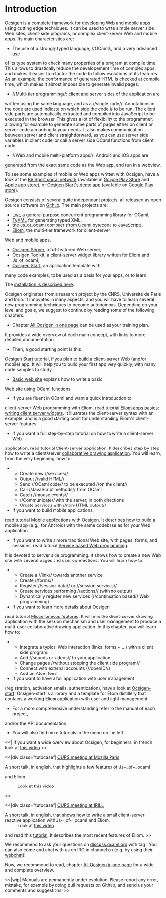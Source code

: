 
=Introduction=

Ocsigen is a complete framework for developing Web and mobile apps
using cutting edge techniques. It can be used to write simple server side
Web sites, client-side programs, or complex client-server Web
and mobile apps.
Its main characteristics are:

* The use of a strongly typed language, //OCaml//, and a very advanced use
of its type system to check many properties of a program at compile time.
This allows to drastically reduce the developement time of complex apps,
and makes it easier to refactor the code to follow evolutions of its features.
As an example, the conformance of generated HTML is checked at compile time,
which makes it almost impossible to generate invalid pages.
* //Multi-tier programming//: client and server sides of the application are
written using the same language, and as a //single code//. Annotations in
the code are used indicate on which side the code is to be run.
The client side parts are automatically extracted and compiled into JavaScript
to be executed in the browser.
This gives a lot of flexibility to the programmer, allowing for example to
generate some parts of pages either on client or server code according
to your needs. It also makes communication between server and client
straightforward, as you can use server side variables in client code,
or call a server side OCaml functions from client code.
* //Web and mobile multi-platform apps//: Android and iOS apps are
generated from the exact same code as the Web app, and run in a webview.

To see some examples of mobile or Web apps written with Ocsigen, have a look
at the [[https://www.besport.com/news|Be Sport social network]] (available in
[[https://play.google.com/store/apps/details?id=com.besport.www.mobile|Google Play Store]] and [[https://apps.apple.com/fr/app/be-sport/id1104216922|Apple app store]]), or
[[http://ocsigen-1.inria.fr/ocsigen-start/demo/|Ocsigen Start's demo app]]
(available on [[https://play.google.com/store/apps/details?id=com.osdemo.mobile|Google Play store]]).

Ocsigen consists of several quite independant projects, all
released as open source software on [[https://github.com/ocsigen|Github]].
The main projects are:
* [[wiki("lwt"):|Lwt]], a general purpose concurrent programming library for OCaml,
* [[wiki("tyxml"):|TyXML]] for generating typed XML,
* the [[wiki("js_of_ocaml"):|Js_of_ocaml]] compiler (from Ocaml bytecode to JavaScript),
* [[wiki("eliom"):|Eliom]], the multi-tier framework for client-server
Web and mobile apps,
* [[wiki("ocsigenserver"):|Ocsigen Server]], a full-featured Web server,
* [[wiki("ocsigen-toolkit"):|Ocsigen Toolkit]], a client-server widget library written for Eliom and Js_of_ocaml,
* [[wiki("ocsigen-start"):|Ocsigen Start]], an application template with
many code examples, to be used as a basis for your apps, or to learn.

The [[site:install|installation is described here]].

Ocsigen originates from a research project by the CNRS, Université de Paris
and Inria. It innovates in many aspects, and you will have to learn several
new programming techniques to become autonomous.
Depending on your level and goals, we suggest to continue by reading
some of the following chapters:

* Chapter [[wiki:manual/basics|All Ocsigen in one page]] can be used as your training plan.
It provides a wide overview of each main concept, with links to more detailed
documentation.
* Then, a good starting point is this
[[wiki:manual/start|Ocsigen Start tutorial]],
if you plan to build a client-server Web (and/or mobile) app.
It will help you to build your first app very quickly,
with many code samples to study.
* [[wiki:manual/basicwebsite|Basic web site]] explains how to write a basic
Web site using OCaml functions
* If you are fluent in OCaml and want a quick introduction to
client-server Web programming with Eliom,
read tutorial
[[wiki:manual/tutowidgets|Eliom apps basics: writing client server widgets]].
It illusrates the client-server syntax with an example,
and is a good starting point for understanding Eliom's client-server features.
* If you want a full step-by-step tutorial on how to write a client-server Web
application, read tutorial
[[wiki:manual/application|Client-server application]].
It describes step by step how to write a client/server
[[site:graffiti/|collaborative drawing application]]. You will learn,
from the very beginning, how to:
** Create new //services//
** Output //valid HTML//
** Send //OCaml code// to be executed //on the client//
** Call //JavaScript methods// from OCaml
** Catch //mouse events//
** //Communicate// with the server, in both directions
** Create services with //non-HTML output//
* If you want to build mobile applications,
read tutorial [[wiki:manual/mobile|Mobile applications with Ocsigen]].
It describes how to build a mobile app (e.g., for Android)
with the same codebase as for your Web application.
* If you want to write a more traditional Web site, with pages, forms, and sessions, read tutorial [[wiki:manual/interaction|Service based Web programming]].
It is devoted to server side programming.
It shows how to
create a new Web site with several pages and user connections.
You will learn how to:
** Create a //link// towards another service
** Create //forms//
** Register //session data// or //session services//
** Create services performing //actions// (with no output)
** Dynamically register new services (//continuation based// Web programming)
* If you want to learn more details about Ocsigen
read tutorial [[wiki:manual/misc|Miscellaneous features]].
It will mix the client-server drawing application
with the session mechanism and user management
to produce a multi-user collaborative drawing
application.  In this chapter, you will learn how to:
** Integrate a typical Web interaction (links, forms,~ …) with a client side program.
** Add //sounds or videos// to your application
** Change pages //without stopping the client side program//
** Connect with external accounts (//openID//)
** Add an Atom feed
* If you want to have a full application with user management
(registration, activation emails, authentication),
have a look at [[wiki("ocsigen-start"):|Ocsigen-start]].
Ocsigen-start is a library and a template for Eliom distillery that
contains a working Eliom application with user and right
management.
* For a more comprehensive understanding refer to the manual of each project,
and/or the API documentation.
* You will also find more tutorials in the menu on the left.


<<|[[http://www.dailymotion.com/video/k3m1rZBWQCWBCL693Y5|{{files/2014-epita-video.png|video}}]]
If you want a wide overview about Ocsigen, for beginners, in french
look at  [[href:http://www.dailymotion.com/video/k3m1rZBWQCWBCL693Y5|this video]]
>>

<<|div class="tutocase"|
[[https://www.irill.org/videos/OUPS-2014-07/Meetup_OCaml_Oscigen|OUPS meeting at Mozilla Paris]]
;A short talk, in english, that highlights a few features of Js~_of~_ocaml
and Eliom.
:Look at [[https://www.irill.org/videos/OUPS-2014-07/Meetup_OCaml_Oscigen|this video]]
>>

<<|div class="tutocase"|
[[http://www.irill.org/videos/oups-december-2014/Ocsigen|OUPS meeting at IRILL]]
;A short talk, in english, that shows how to write a small client-server reactive application with Js~_of~_ocaml and Eliom.
:Look at [[http://www.irill.org/videos/oups-december-2014/Ocsigen|this video]]
and read this [[wiki:manual/tutoreact|tutorial]].
It describes the most recent features of Eliom.
>>



We recommend to ask your questions on
[[https://discuss.ocaml.org|discuss.ocaml.org]] with tag {{{ocsigen}}}.
You can also come and chat with us on
IRC in channel {{{#ocsigen}}} on {{{freenode.net}}} (e.g. by using
their [[http://webchat.freenode.net/?channels=ocsigen|webchat]])!


Now, we recommend to read, chapter
[[wiki:manual/basics|All Ocsigen in one page]]
for a wide and complete overview.

<<|wip|
Manuals are permanently under evolution.
Please report any error, mistake, for example by doing pull requests
on Github, and send us your comments and suggestions!
>>
